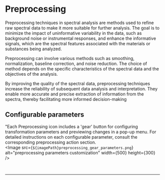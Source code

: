 
# Preprocessing

Preprocessing techniques in spectral analysis are methods used to refine raw spectral data to make it more suitable for further analysis. The goal is to minimize the impact of uninformative variability in the data, such as background noise or instrumental responses, and enhance the informative signals, which are the spectral features associated with the materials or substances being analyzed.

Preprocessing can involve various methods such as smoothing, normalization, baseline correction, and noise reduction. The choice of method depends on the specific characteristics of the spectral data and the objectives of the analysis.

By improving the quality of the spectral data, preprocessing techniques increase the reliability of subsequent data analysis and interpretation. They enable more accurate and precise extraction of information from the spectra, thereby facilitating more informed decision-making

## Configurable parameters

"Each Preprocessing icon includes a 'gear' button for configuring transformation parameters and previewing changes in a pop-up menu. For detailed instructions on each configurable parameter, consult the corresponding preprocessing action section.
<br />
<Image src={`${imagePath}preprocessing_gear_parameters.png`} alt="preprocessing parameters customization" width={500} height={300} />


<br />
<hr />
<br />
<ImageLink href="/preprocessing/standardization" image={{alt: "standardization icon", src: `${imagePath}standardization_icon.svg`}} text="Standardize" />
<br />
<ImageLink href="/preprocessing/baseline_correction" image={{alt: "baseline correction icon",src: `${imagePath}baseline_icon.svg`}} text="Baseline" />
<br />
<ImageLink href="/preprocessing/smoothing" image={{alt: "smoothing icon", src: `${imagePath}smoothing_icon.svg`}} text="Smooth" />
<br />
<ImageLink href="/preprocessing/offset" image={{alt: "offset icon", src: `${imagePath}offset_icon.svg`}} text="Offset" />
<br />
<ImageLink href="/preprocessing/normalization" image={{alt: "normalization icon", src: `${imagePath}normalization_icon.svg`}} text="Normalize" />
<br />
<ImageLink href="/preprocessing/peak_detection" image={{alt: "peak detection icon", src: `${imagePath}peak_detection_icon.svg`}} text="Peaks" />
<br />
<ImageLink href="/preprocessing/offset" image={{alt: "offset icon", src: `${imagePath}derivative_icon.svg`}} text="Derivative" />